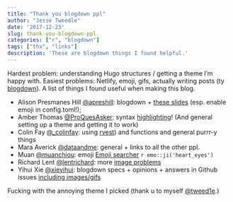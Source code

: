 ```yaml
---
title: "Thank you blogdown ppl"
author: "Jesse Tweedle"
date: '2017-12-23'
slug: thank-you-blogdown-ppl
categories: ["r", "blogdown"]
tags: ["thx", "links"]
description: 'These are blogdown things I found helpful.'
---
```


Hardest problem: understanding Hugo structures / getting a theme I'm happy with. Easiest problems: Netlify, emoji, gifs, actually writing posts (ty [blogdown](https://bookdown.org/yihui/blogdown/)). A list of things I found useful when making this blog. 

- Alison Presmanes Hill
 [\@apreshill](https://twitter.com/apreshill): blogdown + [these slides](https://alison.rbind.io/slides/blogdown-workshop-slides.html#63) (esp. enable emoji in config.toml!); 
- Amber Thomas [\@ProQuesAsker](https://twitter.com/ProQuesAsker): syntax [highlighting](http://amber.rbind.io/blog/2017/11/15/syntax-highlighting/)! (And general setting up a theme and getting it to work)
- Colin Fay [\@_colinfay](https://twitter.com/_colinfay):   using [rvest](http://colinfay.me/purrr-web-mining/)) and functions and general purrr-y things
- Mara Averick [\@dataandme](https://twitter.com/dataandme): general + links to all the other ppl.
- Muan [\@muanchiou](https://twitter.com/muanchiou): emoji [Emoji searcher](http://emoji.muan.co/) `r emo::ji('heart_eyes')`
- Richard Lent [\@lentrichard](https://twitter.com/lentrichard): more [image problems](https://richardlent.github.io/post/getting-images-to-work/)
- Yihui Xie [\@xieyihui](https://twitter.com/xieyihui): blogdown specs + opinions + answers in Github issues [including images/gifs](https://github.com/rstudio/blogdown/issues/45)
<!-- - the Hugo build command thing (forget the problem and link, but this was important!) -->

Fucking with the annoying theme I picked (thank u to myself [\@tweed1e](https://twitter.com/tweed1e).)


